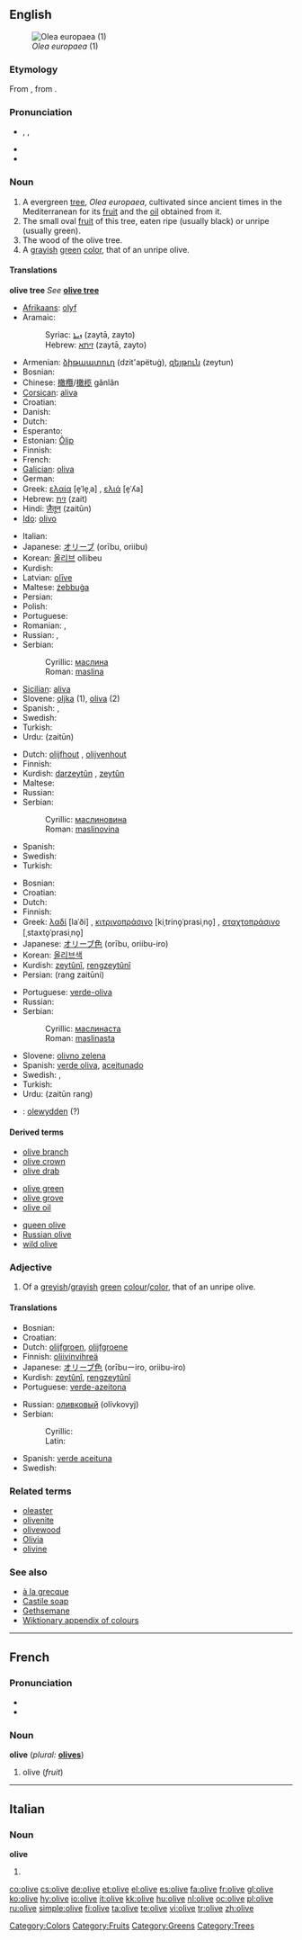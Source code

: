 {{wikipedia}}
{{also|Olive}}
==English==
[[Image:Olea_europaea1.jpg|thumb|''Olea europaea'' (1)]]

===Etymology===
From {{etyl|la|en}} {{term|oliva|olīva|lang=la}}, from {{etyl|grc|en}} {{term|ἐλαία||olive, olive tree|tr=elaia|lang=grc|sc=polytonic}}.

===Pronunciation===
* {{enPR|ŏ'lĭv}}, {{IPA|/ˈɒlɪv/}}, {{SAMPA|/"QlIv/}}
* {{audio|en-uk-olive.ogg|Audio (UK)}}
* {{audio|en-us-olive.ogg|Audio (US)}}

===Noun===
{{en-noun}}

# A evergreen [[tree]], ''Olea europaea'', cultivated since ancient times in the Mediterranean for its [[fruit]] and the [[oil]] obtained from it.
# The small oval [[fruit]] of this tree, eaten ripe (usually black) or unripe (usually green).
# The wood of the olive tree.
# A [[grayish]] [[green]] [[color]], that of an unripe olive.
#: {{color panel|808000}}

====Translations====
'''olive tree'''
''See'' '''[[olive tree]]'''

{{trans-top|fruit}}
* [[Afrikaans]]: [[olyf]]
* Aramaic:
*: Syriac: [[ܙܝܬܐ]] (zaytā, zayto) {{m}}
*: Hebrew: [[זיתא]] (zaytā, zayto) {{m}}
* Armenian: [[ձիթապտուղ]] (dzit'apëtuġ), [[զեյթուն]] (zeytun)
* Bosnian: {{t-|bs|maslina|f}}
* Chinese: [[橄欖]]/[[橄榄]] gǎnlǎn
* [[Corsican]]: [[aliva]] {{f}}
* Croatian: {{t-|hr|maslina|f|alt=màslina}}
* Danish: {{t-|da|oliven}}
* Dutch: {{t+|nl|olijf|m}}
* Esperanto: {{t-|eo|olivo|xs=Esperanto}}
* Estonian: [[Õlip]]
* Finnish: {{t+|fi|oliivi}}
* French: {{t+|fr|olive|f}}
* [[Galician]]: [[oliva#Galician|oliva]] {{f}}
* German: {{t+|de|Olive}}
* Greek: [[ελαία]] [e̞ˈle̞ˌa] {{f}}, [[ελιά]] [e̞ˈʎa] {{f}}
* Hebrew: [[זית]] (zait)
* Hindi: [[ज़ैतून]] (zaitūn)
* [[Ido]]: [[olivo#Ido|olivo]]
{{trans-mid}}
* Italian: {{t+|it|oliva|m}}
* Japanese: [[オリーブ]] (orību, oriibu)
* Korean: [[올리브]] ollibeu
* Kurdish: {{t+|ku|zeytûn|f}}
* Latvian: [[olīve#Latvian|olīve]] {{f}}
* Maltese: [[żebbuġa]] {{f}}
* Persian: {{t-|fa|زیتون|sc=fa-Arab|xs=Persian}}
* Polish: {{t+|pl|oliwka}}
* Portuguese: {{t+|pt|azeitona|f}}
* Romanian: {{t+|ro|măslină|f}}, {{t+|ro|olivă|f}}
* Russian: {{t+|ru|оливка|f|tr=olívka|sc=Cyrl}}, {{t+|ru|маслина|f|tr=maslína|sc=Cyrl}}
* Serbian:
*: Cyrillic: [[маслина#Serbian|маслина]] {{f}}
*: Roman: [[maslina#Serbian|maslina]] {{f}}
* [[Sicilian]]: [[aliva#Sicilian|aliva]] {{f}}
* Slovene: [[oljka]] {{f}} (1), [[oliva]] {{f}} (2)
* Spanish: {{t+|es|aceituna|f}}, {{t+|es|oliva|f}}
* Swedish: {{t-|sv|oliv|c}}
* Turkish: {{t+|tr|zeytin}}
* Urdu: {{ur-Arab|[[زیتون]]}} (zaitūn)
{{trans-bottom}}

{{trans-top|wood}}
* Dutch: [[olijfhout]] {{n}}, [[olijvenhout]] {{n}}
* Finnish: {{t+|fi|oliivipuu}}
* Kurdish: [[darzeytûn]] {{f}}, [[zeytûn]] {{f}}
* Maltese: {{t-|mt|żebbuġ|xs=Maltese}}
* Russian: {{t+|ru|олива|f|tr=olíva|sc=Cyrl}}
* Serbian:
*: Cyrillic: [[маслинoвинa#Serbian|маслинoвинa]] {{f}}
*: Roman: [[maslinovina#Serbian|maslinovina]] {{f}}
{{trans-mid}}
* Spanish: {{t+|es|olivo|m}}
* Swedish: {{t-|sv|olivträ|n}}
* Turkish: {{t+|tr|zeytin}}
{{trans-bottom}}

{{trans-top|colour}}
* Bosnian: {{t-|bs|maslinasta|f}}
* Croatian: {{t-|hr|maslinasta|alt=màslinastā}} {{t+|hr|boja|f|alt=bòja}}
* Dutch: {{t+|nl|olijfgroen|n}}
* Finnish: {{t+|fi|oliivinvihreä}}
* Greek: [[λαδί]] [laˈði] {{n}}, [[κιτρινοπράσινο]] [kiˌtrino̞ˈprasiˌno̞] {{n}}, [[σταχτοπράσινο]] [ˌstaxto̞ˈprasiˌno̞] {{n}}
* Japanese: [[オリーブ色]] (orību, oriibu-iro)
* Korean: [[올리브색]]
* Kurdish: [[zeytûnî]], [[rengzeytûnî]]
* Persian: {{fa-Arab|[[رنگ]] [[زیتونی]]}} (rang zaitūni)
{{trans-mid}}
* Portuguese: [[verde-oliva]] {{m}}
* Russian: {{t+|ru|оливковый|tr=olívkovyj|sc=Cyrl}}
* Serbian:
*: Cyrillic: [[маслинаста#Serbian|маслинаста]] {{f}}
*: Roman: [[maslinasta#Serbian|maslinasta]] {{f}}
* Slovene: [[olivno zelena]] {{f}}
* Spanish: [[verde oliva]], [[aceitunado]]
* Swedish: {{t-|sv|oliv}}, {{t+|sv|olivgrönt}}
* Turkish: {{t+|tr|zeytin}}
* Urdu: {{fa-Arab|[[زیتون]] [[رنگ]]}} (zaitūn rang)
{{trans-bottom}}

{{checktrans}}

* {{ttbc|Welsh}}: [[olewydden]] (?)

====Derived terms====
{{top3}}
* [[olive branch]]
* [[olive crown]]
* [[olive drab]]<!--[[o.d.]]-->
{{mid3}}
* [[olive green]]
* [[olive grove]]
* [[olive oil]]
{{mid3}}
* [[queen olive]]
* [[Russian olive]]
* [[wild olive]]
{{bottom}}

===Adjective===
{{en-adj}}

# Of a [[greyish]]/[[grayish]] [[green]] [[colour]]/[[color]], that of an unripe olive.

====Translations====

{{trans-top|colour}}
* Bosnian: {{t-|bs|maslinast}}
* Croatian: {{t-|hr|maslinast|alt=màslinast}}
* Dutch: [[olijfgroen]], [[olijfgroene]]
* Finnish: [[oliivinvihreä]]
* Japanese: [[オリーブ色]] (orībuーiro, oriibu-iro)
* Kurdish: [[zeytûnî]], [[reng]][[zeytûnî]]
* Portuguese: [[verde-azeitona]]
{{trans-mid}}
* Russian: [[оливковый]] (olívkovyj)
* Serbian:
*: Cyrillic: {{t|bs|маслинаст|sc=Cyrl}}
*: Latin: {{t-|bs|maslinast}}
* Spanish: [[verde aceituna]]
* Swedish: {{t-|sv|olivfärgad}}
{{trans-bottom}}

===Related terms===
* [[oleaster]]
* [[olivenite]]
* [[olivewood]]
* [[Olivia]]
* [[olivine]]

===See also===
* [[à la grecque]]
* [[Castile soap]]
* [[Gethsemane]]
* [[Appendix:Colours|Wiktionary appendix of colours]]

[[Category:Colors]]
[[Category:Fruits]]
[[Category:Greens]]
[[Category:Trees]]

----

==French==

===Pronunciation===
* {{IPA|/ɔˈliv(ə)/|lang=fr}}
* {{audio|Fr-olive-fr-Paris.ogg|Audio (FR)}}

===Noun===
'''olive''' {{f}} (''plural:'' '''[[olives]]''')

# olive (''fruit'')

----

==Italian==

===Noun===
'''olive''' {{f}}

# {{plural of|[[oliva]]|lang=Italian}}

[[co:olive]]
[[cs:olive]]
[[de:olive]]
[[et:olive]]
[[el:olive]]
[[es:olive]]
[[fa:olive]]
[[fr:olive]]
[[gl:olive]]
[[ko:olive]]
[[hy:olive]]
[[io:olive]]
[[it:olive]]
[[kk:olive]]
[[hu:olive]]
[[nl:olive]]
[[oc:olive]]
[[pl:olive]]
[[ru:olive]]
[[simple:olive]]
[[fi:olive]]
[[ta:olive]]
[[te:olive]]
[[vi:olive]]
[[tr:olive]]
[[zh:olive]]